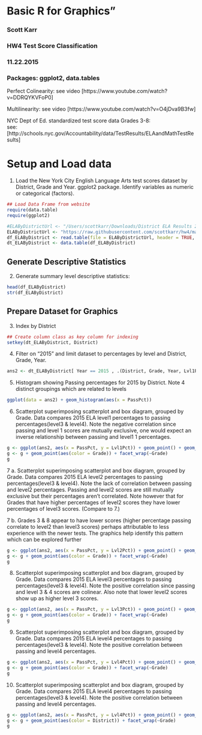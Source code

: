 # Basic R for Graphics"

###  Scott Karr
###  HW4 Test Score Classification
###  11.22.2015
### Packages:  ggplot2, data.tables

Perfect Colinearity:
  see video [https://www.youtube.com/watch?v=DDRQYKVFoP0]
  
Multilinearity:
  see video [https://www.youtube.com/watch?v=O4jDva9B3fw]

NYC Dept of Ed. standardized test score data Grades 3-8:  
  see:  [http://schools.nyc.gov/Accountability/data/TestResults/ELAandMathTestResults]

# Setup and Load data
1. Load the New York City English Language Arts test scores dataset by District, Grade and Year. ggplot2 package.  Identify variables as numeric or categorical (factors).

```r
## Load Data Frame from website
require(data.table)
require(ggplot2)

#ELAByDistrictUrl <- "/Users/scottkarr/Downloads/District ELA Results 2013-2015.csv"
ELAByDistrictUrl <- "https://raw.githubusercontent.com/scottkarr/hw4/master/District%20ELA%20Results%202013-2015.csv"
df_ELAByDistrict <- read.table(file = ELAByDistrictUrl, header = TRUE, sep = ",")
dt_ELAByDistrict <- data.table(df_ELAByDistrict)
```

## Generate Descriptive Statistics
2. Generate summary level descriptive statistics:

```r
head(df_ELAByDistrict)
str(df_ELAByDistrict)
```

## Prepare Dataset for Graphics
3. Index by District

```r
## Create column class as key column for indexing
setkey(dt_ELAByDistrict, District)
```

4. Filter on "2015" and limit dataset to percentages by level and District, Grade, Year.
```r
ans2 <- dt_ELAByDistrict[ Year == 2015 , .(District, Grade, Year, Lvl1Pct, Lvl2Pct, Lvl3Pct, Lvl4Pct, PassPct)]
```

5.  Histogram showing Passing percentages for 2015 by District.  Note 4 distinct groupings which are related to levels
```r
ggplot(data = ans2) + geom_histogram(aes(x = PassPct))
```

6. Scatterplot superimposing scatterplot and box diagram, grouped by Grade.  Data compares 2015 ELA level1 percentages to passing percentages(level3 & level4).  Note the negative correlation since passing and level 1 scores are mutually exclusive, one would expect an inverse relationship between passing and level1 1 percentages.
```r
g <- ggplot(ans2, aes(x = PassPct, y = Lvl1Pct)) + geom_point() + geom_boxplot()
g <- g + geom_point(aes(color = Grade)) + facet_wrap(~Grade)
g
```

7 a. Scatterplot superimposing scatterplot and box diagram, grouped by Grade.  Data compares 2015 ELA level2 percentages to passing percentages(level3 & level4).  Note the lack of correlation between passing and level2 percentages.  Passing and level2 scores are still mutually exclusive but their percentages aren't correlated.  Note however that for Grades that have higher percentages of level2 scores they have lower percentages of level3 scores.  (Compare to 7.)

7 b. Grades 3 & 8 appear to have lower scores (higher percentage passing correlate to level2 than level3 scores) perhaps attributable to less experience with the newer tests.  The graphics help identify this pattern which can be explored further

```r
g <- ggplot(ans2, aes(x = PassPct, y = Lvl2Pct)) + geom_point() + geom_boxplot()
g <- g + geom_point(aes(color = Grade)) + facet_wrap(~Grade)
g
```

8. Scatterplot superimposing scatterplot and box diagram, grouped by Grade.  Data compares 2015 ELA level3 percentages to passing percentages(level3 & level4).  Note the positive correlation since passing and level 3 & 4 scores are colinear.
Also note that lower level2 scores show up as higher level 3 scores.  

```r
g <- ggplot(ans2, aes(x = PassPct, y = Lvl3Pct)) + geom_point() + geom_boxplot()
g <- g + geom_point(aes(color = Grade)) + facet_wrap(~Grade)
g
```

9. Scatterplot superimposing scatterplot and box diagram, grouped by Grade.  Data compares 2015 ELA level4 percentages to passing percentages(level3 & level4).  Note the positive correlation between passing and level4 percentages.
```r
g <- ggplot(ans2, aes(x = PassPct, y = Lvl4Pct)) + geom_point() + geom_boxplot()
g <- g + geom_point(aes(color = Grade)) + facet_wrap(~Grade)
g
```

10. Scatterplot superimposing scatterplot and box diagram, grouped by Grade.  Data compares 2015 ELA level4 percentages to passing percentages(level3 & level4).  Note the positive correlation between passing and level4 percentages.

```r
g <- ggplot(ans2, aes(x = PassPct, y = Lvl4Pct)) + geom_point() + geom_boxplot()
g <- g + geom_point(aes(color = District)) + facet_wrap(~Grade)
g
```